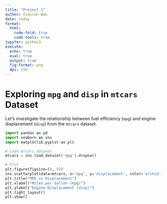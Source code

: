 ```yaml
---
title: "Project 1"
author: Xiaoran Wan
date: today
format:
  html:
    code-fold: true
    code-tools: true
jupyter: python3
execute:
  echo: true
  eval: true
  output: true
  fig-format: png
  dpi: 150
---
```





# Exploring `mpg` and `disp` in `mtcars` Dataset

Let's investigate the relationship between fuel efficiency (`mpg`) and engine displacement (`disp`) from the `mtcars` dataset.

```python
import pandas as pd
import seaborn as sns
import matplotlib.pyplot as plt

# Load mtcars dataset
mtcars = sns.load_dataset('mpg').dropna()

# Plot
plt.figure(figsize=(8, 5))
sns.scatterplot(data=mtcars, x='mpg', y='displacement', color='orchid')
plt.title("MPG vs Displacement")
plt.xlabel("Miles per Gallon (mpg)")
plt.ylabel("Engine Displacement (disp)")
plt.tight_layout()
plt.show()
```
